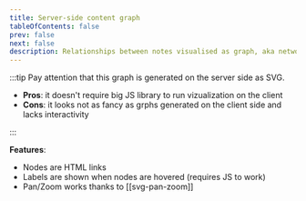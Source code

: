 ```yaml
---
title: Server-side content graph
tableOfContents: false
prev: false
next: false
description: Relationships between notes visualised as graph, aka network
---
```


:::tip
Pay attention that this graph is generated on the server side as SVG.

- **Pros**: it doesn't require big JS library to run vizualization on the client
- **Cons**: it looks not as fancy as grphs generated on the client side and lacks interactivity

:::


<GraphPage />

**Features**:

- Nodes are HTML links
- Labels are shown when nodes are hovered (requires JS to work)
- Pan/Zoom works thanks to [[svg-pan-zoom]]
